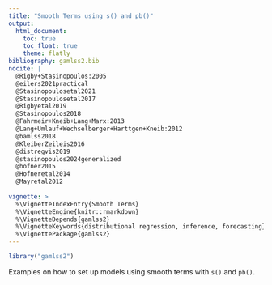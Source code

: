 ```yaml
---
title: "Smooth Terms using s() and pb()"
output:
  html_document:
    toc: true
    toc_float: true
    theme: flatly
bibliography: gamlss2.bib
nocite: |
  @Rigby+Stasinopoulos:2005
  @eilers2021practical
  @Stasinopoulosetal2021
  @Stasinopoulosetal2017
  @Rigbyetal2019
  @Stasinopoulos2018
  @Fahrmeir+Kneib+Lang+Marx:2013
  @Lang+Umlauf+Wechselberger+Harttgen+Kneib:2012
  @bamlss2018
  @KleiberZeileis2016
  @distregvis2019
  @stasinopoulos2024generalized
  @hofner2015
  @Hofneretal2014
  @Mayretal2012
  
vignette: >
  %\VignetteIndexEntry{Smooth Terms}
  %\VignetteEngine{knitr::rmarkdown}
  %\VignetteDepends{gamlss2}
  %\VignetteKeywords{distributional regression, inference, forecasting}
  %\VignettePackage{gamlss2}
---
```


```r
library("gamlss2")
```

Examples on how to set up models using smooth terms with `s()` and `pb()`.

